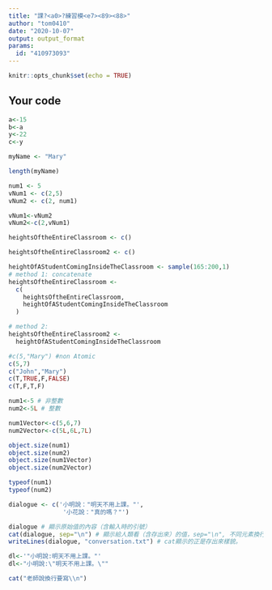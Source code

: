 ---
title: "課?<a0>?練習模<e7><89><88>"
author: "tom0410"
date: "2020-10-07"
output: output_format
params:
  id: "410973093"
---

```{r setup, include=FALSE}
knitr::opts_chunk$set(echo = TRUE)
```

## Your code

```{r}
a<-15
b<-a
y<-22
c<-y
```

```{r}
myName <- "Mary"
```

```{r}
length(myName)

```

```{r}
num1 <- 5
vNum1 <- c(2,5)
vNum2 <- c(2, num1)
```

```{r}
vNum1<-vNum2
vNum2<-c(2,vNum1)
```

```{r}
heightsOftheEntireClassroom <- c()

heightsOftheEntireClassroom2 <- c()
```

```{r}
heightOfAStudentComingInsideTheClassroom <- sample(165:200,1)
# method 1: concatenate 
heightsOftheEntireClassroom <-
  c(
    heightsOftheEntireClassroom,
    heightOfAStudentComingInsideTheClassroom
  )
```

```{r}
# method 2: 
heightsOftheEntireClassroom2 <-
  heightOfAStudentComingInsideTheClassroom
```

```{r}
#c(5,"Mary") #non Atomic
c(5,7)
c("John","Mary")
c(T,TRUE,F,FALSE)
c(T,F,T,F)
```

```{r}
num1<-5 # 非整數
num2<-5L # 整數

num1Vector<-c(5,6,7)
num2Vector<-c(5L,6L,7L)
```

```{r}
object.size(num1)
object.size(num2)
object.size(num1Vector)
object.size(num2Vector)
```

```{r}
typeof(num1)
typeof(num2)
```

```{r}
dialogue <- c('小明說："明天不用上課。"',
               '小花說："真的嗎？"')

dialogue # 顯示原始值的內容（含輸入時的引號）
cat(dialogue, sep="\n") # 顯示給人類看（含存出來）的值，sep="\n", 不同元素換行陳列。
writeLines(dialogue, "conversation.txt") # cat顯示的正是存出來樣貌。
```

```{r}
dl<-'"小明說:明天不用上課。"'
dl<-"小明說:\"明天不用上課。\""
```

```{r}
cat("老師說換行要寫\\n")
```

